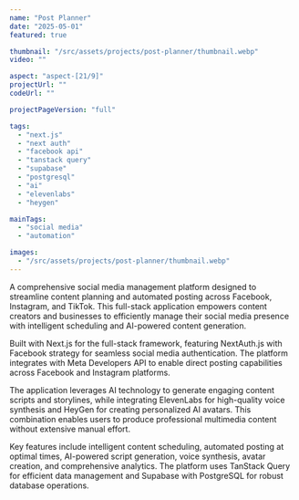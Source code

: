 ```yaml
---
name: "Post Planner"
date: "2025-05-01"
featured: true

thumbnail: "/src/assets/projects/post-planner/thumbnail.webp"
video: ""

aspect: "aspect-[21/9]"
projectUrl: ""
codeUrl: ""

projectPageVersion: "full"

tags:
  - "next.js"
  - "next auth"
  - "facebook api"
  - "tanstack query"
  - "supabase"
  - "postgresql"
  - "ai"
  - "elevenlabs"
  - "heygen"

mainTags:
  - "social media"
  - "automation"

images:
  - "/src/assets/projects/post-planner/thumbnail.webp"
---
```


A comprehensive social media management platform designed to streamline content planning and automated posting across Facebook, Instagram, and TikTok. This full-stack application empowers content creators and businesses to efficiently manage their social media presence with intelligent scheduling and AI-powered content generation.

Built with Next.js for the full-stack framework, featuring NextAuth.js with Facebook strategy for seamless social media authentication. The platform integrates with Meta Developers API to enable direct posting capabilities across Facebook and Instagram platforms.

The application leverages AI technology to generate engaging content scripts and storylines, while integrating ElevenLabs for high-quality voice synthesis and HeyGen for creating personalized AI avatars. This combination enables users to produce professional multimedia content without extensive manual effort.

Key features include intelligent content scheduling, automated posting at optimal times, AI-powered script generation, voice synthesis, avatar creation, and comprehensive analytics. The platform uses TanStack Query for efficient data management and Supabase with PostgreSQL for robust database operations.
